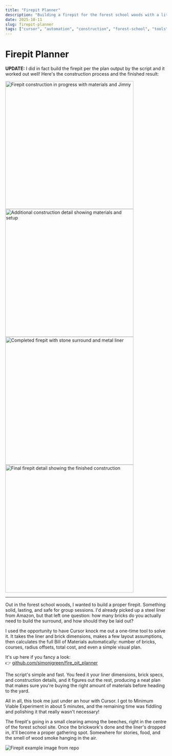 ```yaml
---
title: "Firepit Planner"
description: "Building a firepit for the forest school woods with a little help from Cursor"
date: 2025-10-11
slug: firepit-planner
tags: ["cursor", "automation", "construction", "forest-school", "tools"]
---
```


# Firepit Planner

**UPDATE:** I did in fact build the firepit per the plan output by the script and it worked out well! Here's the construction process and the finished result:

<img src="/firepit-construction.webp" alt="Firepit construction in progress with materials and Jimny" width="400" />

<img src="/firepit-additional1.webp" alt="Additional construction detail showing materials and setup" width="400" />

<img src="/firepit-completed.webp" alt="Completed firepit with stone surround and metal liner" width="400" />

<img src="/firepit-additional2.webp" alt="Final firepit detail showing the finished construction" width="400" />

---

Out in the forest school woods, I wanted to build a proper firepit. Something solid, lasting, and safe for group sessions. I'd already picked up a steel liner from Amazon, but that left one question: how many bricks do you actually need to build the surround, and how should they be laid out?

I used the opportunity to have Cursor knock me out a one-time tool to solve it. It takes the liner and brick dimensions, makes a few layout assumptions, then calculates the full Bill of Materials automatically: number of bricks, courses, radius offsets, total cost, and even a simple visual plan.

It's up here if you fancy a look:  
👉 [github.com/simonjgreen/fire_pit_planner](https://github.com/simonjgreen/fire_pit_planner)

The script's simple and fast. You feed it your liner dimensions, brick specs, and construction details, and it figures out the rest, producing a neat plan that makes sure you're buying the right amount of materials before heading to the yard.

All in all, this took me just under an hour with Cursor. I got to Minimum Viable Experiment in about 5 minutes, and the remaining time was fiddling and polishing it that really wasn't necessary!

The firepit's going in a small clearing among the beeches, right in the centre of the forest school site. Once the brickwork's done and the liner's dropped in, it'll become a proper gathering spot. Somewhere for stories, food, and the smell of wood smoke hanging in the air.

![Firepit example image from repo](/firepit_example.png)
